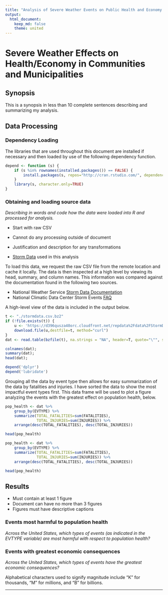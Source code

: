 ```yaml
---
title: "Analysis of Severe Weather Events on Public Health and Economy in Communities and Municipalities"
output:
  html_document:
    keep_md: false
    theme: united
---
```


# Severe Weather Effects on Health/Economy in Communities and Municipalities

## Synopsis

This is a synopsis in less than 10 complete sentences describing and
summarizing my analysis.

## Data Processing

### Dependency Loading

The libraries that are used throughout this document are installed if
necessary and then loaded by use of the following dependency function.

```r
depend <- function (s) {
	if (s %in% rownames(installed.packages()) == FALSE) {
		install.packages(s, repos="http://cran.rstudio.com/", dependencies=TRUE)
	}
	library(s, character.only=TRUE)
}
```

### Obtaining and loading source data

_Describing in words and code how the data were loaded into R and processed for
analysis._

- Start with raw CSV
- Cannot do any processing outside of document
- Justification and description for any transformations

- [Storm Data][data] used in this analysis

To load this data, we request the raw CSV file from the remote location and
cache it locally. The data is then inspected at a high level by viewing its
head, summary, and column names. This information was compared against the
documentation found in the following two sources.

- National Weather Service [Storm Data Documentation][docs]
- National Climatic Data Center Storm Events [FAQ][faq]

A high-level view of the data is included in the output below.

```r
t <- "./stormdata.csv.bz2"
if (!file.exists(t)) {
    u <- 'https://d396qusza40orc.cloudfront.net/repdata%2Fdata%2FStormData.csv.bz2'
    download.file(u,destfile=t, method="curl")
}
dat <- read.table(bzfile(t), na.strings = "NA", header=T, quote="\"", sep=",")
```

```r
colnames(dat);
summary(dat);
head(dat);
```

```r
depend('dplyr')
depend('lubridate')
```

Grouping all the data by event type then allows for easy summarization of the
data by fatalities and injuries. I have sorted the data to show the most
impactful event types first. This data frame will be used to plot a figure
analyzing the events with the greatest effect on population health, below.

```r
pop_health <- dat %>%
    group_by(EVTYPE) %>%
    summarize(TOTAL_FATALITIES=sum(FATALITIES),
              TOTAL_INJURIES=sum(INJURIES)) %>%
    arrange(desc(TOTAL_FATALITIES), desc(TOTAL_INJURIES))

head(pop_health)
```

```r
pop_health <- dat %>%
    group_by(EVTYPE) %>%
    summarize(TOTAL_FATALITIES=sum(FATALITIES),
              TOTAL_INJURIES=sum(INJURIES)) %>%
    arrange(desc(TOTAL_FATALITIES), desc(TOTAL_INJURIES))

head(pop_health)
```

## Results

- Must contain at least 1 figure
- Document can have no more than 3 figures
- Figures must have descriptive captions

### Events most harmful to population health

_Across the United States, which types of events (as indicated in the EVTYPE
variable) are most harmful with respect to population health?_


### Events with greatest economic consequences

_Across the United States, which types of events have the greatest economic consequences?_

Alphabetical characters used to signify magnitude include “K” for thousands,
“M” for millions, and “B” for billions.

- - - - -

[data]: https://d396qusza40orc.cloudfront.net/repdata%2Fdata%2FStormData.csv.bz2 "Source Data"
[docs]: https://d396qusza40orc.cloudfront.net/repdata%2Fpeer2_doc%2Fpd01016005curr.pdf "Documentation"
[faq]: https://d396qusza40orc.cloudfront.net/repdata%2Fpeer2_doc%2FNCDC%20Storm%20Events-FAQ%20Page.pdf "FAQ"
